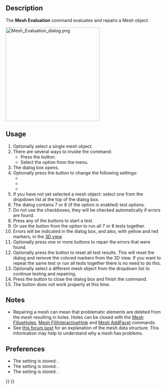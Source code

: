 <languages/>
<translate>

<!--T:3-->
{{Docnav
|[[Mesh_RemeshGmsh|RemeshGmsh]]
|[[Mesh_EvaluateFacet|EvaluateFacet]]
|[[Mesh_Workbench|Mesh]]
|IconL=Mesh_RemeshGmsh.svg
|IconR=Mesh_EvaluateFacet.svg
|IconC=Workbench_Mesh.svg
}}

<!--T:4-->
{{GuiCommand
|Name=Mesh Evaluation
|MenuLocation=Meshes → Analyze → Evaluate and Repair
|Workbenches=[[Mesh_Workbench|Mesh]]
}}

==Description== <!--T:5-->

<!--T:6-->
The '''Mesh Evaluation''' command evaluates and repairs a Mesh object.

</translate>
[[Image:Mesh_Evaluation_dialog.png|300px]]
<translate>
<!--T:7-->
{{Caption|The Evaluate and Repair Mesh dialog box with the Folds on surface option enabled}}

==Usage== <!--T:8-->

<!--T:9-->
# Optionally select a single mesh object.
# There are several ways to invoke the command:
#* Press the {{Button|[[Image:Mesh_Evaluation.svg|16px]] [[Mesh_Evaluation|Evaluate and Repair]]}} button.
#* Select the {{MenuCommand|Meshes → Analyze → [[Image:Mesh_Evaluation.svg|16px]] Evaluate and Repair}} option from the menu.
# The {{MenuCommand|Evaluate & Repair Mesh}} dialog box opens.
# Optionally press the {{Button|Settings...}} button to change the following settings:
#* {{MenuCommand|Check for non-manifold points}}
#* {{MenuCommand|Enable check for folds on surface}}
#* {{MenuCommand|Only consider zero area faces as degenerated}}
# If you have not yet selected a mesh object: select one from the dropdown list at the top of the dialog box.
# The dialog contains 7 or 8 (if the {{MenuCommand|Folds on surface}} option is enabled) test options.
# Do not use the checkboxes, they will be checked automatically if errors are found.
# Press any of the {{Button|Analyze}} buttons to start a test.
# Or use the {{Button|Analyze}} button from the {{MenuCommand|All above tests together}} option to run all 7 or 8 tests together.
# Errors will be indicated in the dialog box, and also, with yellow and red markers, in the [[3D_view|3D view]].
# Optionally press one or more {{Button|Repair}} buttons to repair the errors that were found.
# Optionally press the {{Button|Reset}} button to reset all test results. This will reset the dialog and remove the colored markers from the 3D view. If you want to repeat the same test or run all tests together there is no need to do this.
# Optionally select a different mesh object from the dropdown list to continue testing and repairing.
# Press the {{Button|Close}} button to close the dialog box and finish the command.
# The {{Button|Refresh}} button does not work properly at this time.

==Notes== <!--T:10-->

<!--T:11-->
* Repairing a mesh can mean that problematic elements are deleted from the mesh resulting in holes. Holes can be closed with the [[Mesh_FillupHoles|Mesh FillupHoles]], [[Mesh_FillInteractiveHole|Mesh FillInteractiveHole]] and [[Mesh_AddFacet|Mesh AddFacet]] commands.
* See [https://forum.freecad.org/viewtopic.php?f=3&p=533252#p533252 this forum post] for an explanation of the mesh data structure. This information may help to understand why a mesh has problems.

==Preferences== <!--T:12-->

<!--T:13-->
* The {{MenuCommand|Check for non-manifold points}} setting is stored: {{MenuCommand|Tools → Edit parameters... → BaseApp → Preferences → Mod → Mesh → Evaluation → CheckNonManifoldPoints}}.
* The {{MenuCommand|Enable check for folds on surface}} setting is stored: {{MenuCommand|Tools → Edit parameters... → BaseApp → Preferences → Mod → Mesh → Evaluation → EnableFoldsCheck}}.
* The {{MenuCommand|Only consider zero area faces as degenerated}} setting is stored: {{MenuCommand|Tools → Edit parameters... → BaseApp → Preferences → Mod → Mesh → Evaluation → StrictlyDegenerated}}.


<!--T:14-->
{{Docnav
|[[Mesh_RemeshGmsh|RemeshGmsh]]
|[[Mesh_EvaluateFacet|EvaluateFacet]]
|[[Mesh_Workbench|Mesh]]
|IconL=Mesh_RemeshGmsh.svg
|IconR=Mesh_EvaluateFacet.svg
|IconC=Workbench_Mesh.svg
}}

</translate>
{{Mesh Tools navi{{#translation:}}}}
{{Userdocnavi{{#translation:}}}}
{{clear}}